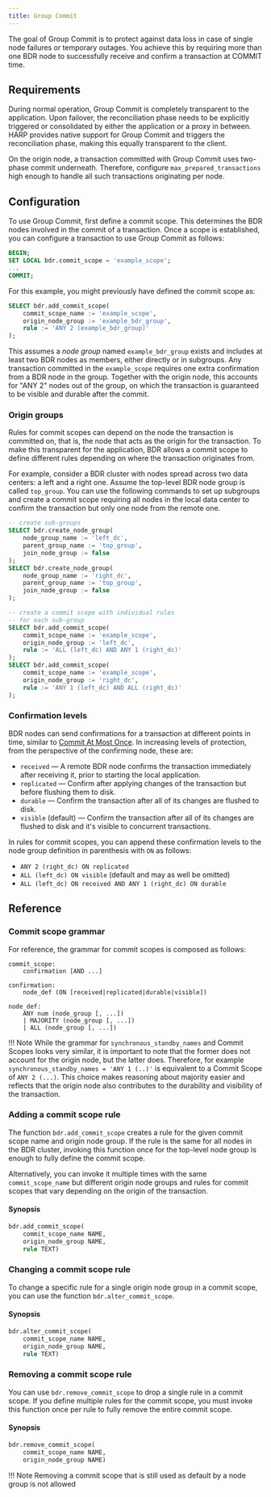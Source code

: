 ```yaml
---
title: Group Commit
---
```


The goal of Group Commit is to protect against data loss
in case of single node failures or temporary outages. You achieve this
by requiring more than one BDR node to successfully receive and
confirm a transaction at COMMIT time.

## Requirements

During normal operation, Group Commit is completely transparent to the
application.  Upon failover, the reconciliation phase needs to be
explicitly triggered or consolidated by either the application or a
proxy in between. HARP provides native support for Group Commit and
triggers the reconciliation phase, making this equally transparent
to the client.

On the origin node, a transaction committed with Group Commit uses
two-phase commit underneath. Therefore, configure `max_prepared_transactions`
high enough to handle all such transactions
originating per node.

## Configuration

To use Group Commit, first define a commit scope. This
determines the BDR nodes involved in the commit of a transaction.
Once a scope is established, you can configure a transaction to use
Group Commit as follows:

```sql
BEGIN;
SET LOCAL bdr.commit_scope = 'example_scope';
...
COMMIT;
```

For this example, you might previously have defined the commit scope as:

```sql
SELECT bdr.add_commit_scope(
    commit_scope_name := 'example_scope',
    origin_node_group := 'example_bdr_group',
    rule := 'ANY 2 (example_bdr_group)'
);
```

This assumes a *node group* named `example_bdr_group` exists and
includes at least two BDR nodes as members, either directly or in
subgroups. Any transaction committed in the `example_scope`
requires one extra confirmation from a BDR node in the group.
Together with the origin node, this accounts for "ANY 2" nodes out of
the group, on which the transaction is guaranteed to be visible and
durable after the commit.

### Origin groups

Rules for commit scopes can depend on the node the transaction is
committed on, that is, the node that acts as the origin for the transaction.
To make this transparent for the application, BDR allows a commit
scope to define different rules depending on where the transaction
originates from.

For example, consider a BDR cluster with nodes spread across two data
centers: a left and a right one. Assume the top-level BDR node group
is called `top_group`. You can use the following commands to set up
subgroups and create a commit scope requiring all nodes in the local
data center to confirm the transaction but only one node from the
remote one.

```sql
-- create sub-groups
SELECT bdr.create_node_group(
    node_group_name := 'left_dc',
    parent_group_name := 'top_group',
    join_node_group := false
);
SELECT bdr.create_node_group(
    node_group_name := 'right_dc',
    parent_group_name := 'top_group',
    join_node_group := false
);

-- create a commit scope with individual rules
-- for each sub-group
SELECT bdr.add_commit_scope(
    commit_scope_name := 'example_scope',
    origin_node_group := 'left_dc',
    rule := 'ALL (left_dc) AND ANY 1 (right_dc)'
);
SELECT bdr.add_commit_scope(
    commit_scope_name := 'example_scope',
    origin_node_group := 'right_dc',
    rule := 'ANY 1 (left_dc) AND ALL (right_dc)'
);
```

### Confirmation levels

BDR nodes can send confirmations for a transaction at different points
in time, similar to [Commit At Most Once](camo). In increasing
levels of protection, from the perspective of the confirming node,
these are:

* `received` &mdash; A remote BDR node confirms the transaction immediately
  after receiving it, prior to starting the local application.
* `replicated` &mdash; Confirm after applying changes of the transaction
  but before flushing them to disk.
* `durable` &mdash; Confirm the transaction after all of its changes are
  flushed to disk.
* `visible` (default) &mdash; Confirm the transaction after all of its
  changes are flushed to disk and it's visible to
  concurrent transactions.

In rules for commit scopes, you can append these confirmation levels
to the node group definition in parenthesis with `ON` as follows:

* `ANY 2 (right_dc) ON replicated`
* `ALL (left_dc) ON visible` (default and may as well be
  omitted)
* `ALL (left_dc) ON received AND ANY 1 (right_dc) ON durable`

## Reference

### Commit scope grammar

For reference, the grammar for commit scopes is composed as follows:

```
commit_scope:
    confirmation [AND ...]

confirmation:
    node_def (ON [received|replicated|durable|visible])

node_def:
    ANY num (node_group [, ...])
    | MAJORITY (node_group [, ...])
    | ALL (node_group [, ...])
```

!!! Note
    While the grammar for `synchronous_standby_names` and Commit
    Scopes looks very similar, it is important to note that the former
    does not account for the origin node, but the latter does.
    Therefore, for example `synchronous_standby_names = 'ANY 1 (..)'`
    is equivalent to a Commit Scope of `ANY 2 (...)`.  This choice
    makes reasoning about majority easier and reflects that the origin
    node also contributes to the durability and visibility of the
    transaction.

### Adding a commit scope rule

The function `bdr.add_commit_scope` creates a rule for the given
commit scope name and origin node group. If the rule is the same for
all nodes in the BDR cluster, invoking this function once for the
top-level node group is enough to fully define the commit scope.

Alternatively, you can invoke it multiple times with the same
`commit_scope_name` but different origin node groups and rules for
commit scopes that vary depending on the origin of the transaction.

#### Synopsis

```sql
bdr.add_commit_scope(
    commit_scope_name NAME,
    origin_node_group NAME,
    rule TEXT)
```

### Changing a commit scope rule

To change a specific rule for a single origin node group in a
commit scope, you can use the function `bdr.alter_commit_scope`.

#### Synopsis

```sql
bdr.alter_commit_scope(
    commit_scope_name NAME,
    origin_node_group NAME,
    rule TEXT)
```

### Removing a commit scope rule

You can use `bdr.remove_commit_scope` to drop a single rule in
a commit scope. If you define multiple rules for the commit scope, you must invoke
this function once per rule to fully remove the entire
commit scope.

#### Synopsis

```sql
bdr.remove_commit_scope(
    commit_scope_name NAME,
    origin_node_group NAME)
```

!!! Note
    Removing a commit scope that is still used as default by a node
    group is not allowed

